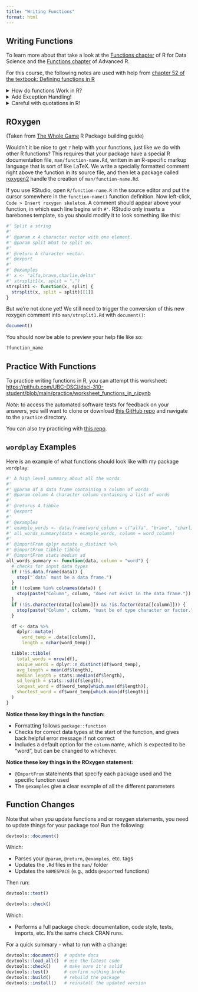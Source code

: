 ```yaml
---
title: "Writing Functions"
format: html
---
```


## Writing Functions 

To learn more about that take a look at the [Functions chapter](https://r4ds.hadley.nz/functions.html) of R for Data Science and the [Functions chapter](https://adv-r.hadley.nz/functions.html) of Advanced R.

For this course, the following notes are used with help from [chapter 52 of the textbook: Defining functions in R ](https://ubc-dsci.github.io/reproducible-and-trustworthy-workflows-for-data-science/lectures/910-functions-in-r.html)

<details>
<summary>How do functions Work in R?</summary>

* Functions in R are objects. This is referred to as “first-class functions”.
* The last line of the function returns the object created, or listed there. To return a value early use the special word `return`.

For example:

```r
math_two_numbers <- function(x, y, operation) {
  if (operation == "add") {
    return(x + y)
  }
  x - y
}

math_two_numbers (1, 4, "add")
math_two_numbers (1, 4, "subtract")
```

* Default values can also be specified in the function definition:


```r
math_two_numbers <- function(x, y, operation = "add") {
  if (operation == "add") {
    return(x + y)
  }
  x - y
}
math_two_numbers (1, 4)
```

### Lexical scoping in R

R’s lexical scoping follows several rules, including the following:

1. **Name masking**
  * Object names which are defined inside a function *mask* object names defined outside of that function.
  * If a variable is defined outside of the function in the global environment, regardless whatever is defined inside the function will be used
  * If something in the function hasn't been defined, it will look at the next level up continuously until there are no global environments to look at.
  * Here's an example:
```r
x <- 10

add_to_x <- function(to_add) {
    x <- 5
    to_add + x
}

add_to_x(2)
```


2. **Dynamic lookup**
  * R does **not** look up the values for objects it references when it is defined/created, instead it does this *when the function is called*. This can lead to the function returning different things depending on the values of the objects it references outside of the function’s environment.
  * For example:

```r
add_to_x <- function(to_add) {
    to_add + x
}
x <- 10
add_to_x(2)
x <- 20
add_to_x(2)
```


3. **A fresh start**
  * Functions in R have no memory of what happened the last time they were called. This happens because a new function environment is created, R created a new environment in which to execute it.
  * So if you add 2 to `x` and return it as `x`, then run the function again, it will still add 2 to the *original* `x`.
  
4. **Lazy evaluation**
  * R performs lazy evaluation, meaning it delays the evaluation of the function arguments until its value is needed within/inside the function. Since y is never referenced inside the function, R doesn’t complain, or even notice it. This would not work in python, it would complain:

```python
# Python code (`add_one(2)` would NOT work)
def add_one(x, y):
    x = x + 1
    return x
```

```r
# R code (this would work)
add_one <- function(x, y) {
    x <- x + 1
    return(x)
}

# both below work:
add_one(2, 1)
add_one(2)
```
</details>

<details>
<summary> Add Exception Handling!</summary>
Sometimes our code is correct but we still encounter errors. This commonly occurs with functions when users attempt to use them in weird and creative ways that the developer did not intend.

Often times, R will give a somewhat cryptic error message as to why the input is wrong, but it is not that helpful and time consuming. One way to help this is to have a function fail intentionally when incorrect user input is given. We could instead, for example, check the data type BEFORE we attempt the calculation, and if the wrong type was given throw a purposeful error with a helpful message.

For example:

```r
fahr_to_celsius <- function(temp) {
  if(!is.numeric(temp)) {
    stop("`fahr_to_celsius` expects a vector of numeric values")
  }
  (temp - 32) * 5/9
}
```

This is a great standard to have for real life. The only con to this, is in a time-limited exam, this will cause you to have to add a lot more tests, otherwise your code coverage score will be a lot lower. See more about code coverage in the [Testing Section](pages/testing.qmd).
</details>

<details>
<summary> Careful with quotations in R!</summary>

The functions from the `tidyverse` are beautiful to use interactively - with these functions, we can “pretend” that the data frame column names are objects in the global environment and refer to them without quotations (e.g., "")

However, the beauty of being able to refer to data frame column names in R without quotations, leads to problems when we try to use them in a function. 

Why does `filter` work with non-quoted variable names, but our function `filter_gap` fail? At a very high-level, this is because `filter` is doing more behind the scenes to handle these unquoted column names than we see without looking at the source code. So to make this work for our function, we need to do a little more work too.

In the newest release of the `rlang` R package, there has been the introduction of the `{{` (pronounced “curly curly”) operator. This operator does the necessary work behind the scenes so that you can continue to use unquoted column names with the `tidyverse` functions even when you use them in functions that you write yourself.

To use the `{{` operator, we “embrace” the unquoted column names when we refer to them inside our function body. An important note is that there are several ways to implement the usage of unquoted column names in R, and the `{{` operator only works with the tidyverse functions.

Here’s a function we show when we use the `{{` operator to “embrace” the unquoted column names:

```r
filter_gap <- function(col, val) {
  filter(gapminder, {{col}} == val)
}
```

For similar reasons, the walrus operator (`:=`) is needed when writing functions that create new columns using unquoted column names with the tidyverse functions.

</details>

## ROxygen

(Taken from [The Whole Game](https://r-pkgs.org/whole-game.html) R Package building guide)

Wouldn't it be nice to get `?` help with your functions, just like we do with other R functions?
This requires that your package have a special R documentation file, `man/function-name.Rd`, written in an R-specific markup language that is sort of like LaTeX. We write a specially formatted comment right above the function in its source file, and then let a package called [roxygen2](https://roxygen2.r-lib.org) handle the creation of `man/function-name.Rd`.

If you use RStudio, open `R/function-name.R` in the source editor and put the cursor somewhere in the `function-name()` function definition.
Now left-click, `Code > Insert roxygen skeleton`.
A comment should appear above your function, in which each line begins with `#'`.
RStudio only inserts a barebones template, so you should modify it to look something like this:

```r
#' Split a string
#'
#' @param x A character vector with one element.
#' @param split What to split on.
#'
#' @return A character vector.
#' @export
#'
#' @examples
#' x <- "alfa,bravo,charlie,delta"
#' strsplit1(x, split = ",")
strsplit1 <- function(x, split) {
  strsplit(x, split = split)[[1]]
}
```
But we're not done yet!
We still need to trigger the conversion of this new roxygen comment into `man/strsplit1.Rd` with `document()`:

```r
document()
```

You should now be able to preview your help file like so:

```r
?function_name
```

## Practice With Functions

To practice writing functions in R, you can attempt this worksheet: <https://github.com/UBC-DSCI/dsci-310-student/blob/main/practice/worksheet_functions_in_r.ipynb>

*Note*: to access the automated software tests for feedback on your answers, you will want to clone or download [this GitHub repo](https://github.com/UBC-DSCI/dsci-310-student) and navigate to the `practice` directory.

You can also try practicing with [this repo](https://github.com/ttimbers/breast_cancer_predictor).

## `wordplay` Examples

Here is an example of what functions should look like with my package `wordplay`:

```r
#' A high level summary about all the words
#'
#' @param df A data frame containing a column of words
#' @param column A character column containing a list of words
#'
#' @returns A tibble
#' @export
#'
#' @examples
#' example_words <- data.frame(word_column = c("alfa", "bravo", "charlie", "delta"))
#' all_words_summary(data = example_words, column = word_column)
#'
#' @importFrom dplyr mutate n_distinct %>%
#' @importFrom tibble tibble
#' @importFrom stats median sd
all_words_summary <- function(data, column = "word") {
  # checks for input data types
  if (!is.data.frame(data)) {
    stop("`data` must be a data frame.")
  }
  if (!column %in% colnames(data)) {
    stop(paste("Column", column, "does not exist in the data frame."))
  }
  if (!is.character(data[[column]]) && !is.factor(data[[column]])) {
    stop(paste("Column", column, "must be of type character or factor."))
  }

  df <- data %>%
    dplyr::mutate(
      word_temp = .data[[column]],
      length = nchar(word_temp))

  tibble::tibble(
    total_words = nrow(df),
    unique_words = dplyr::n_distinct(df$word_temp),
    avg_length = mean(df$length),
    median_length = stats::median(df$length),
    sd_length = stats::sd(df$length),
    longest_word = df$word_temp[which.max(df$length)],
    shortest_word = df$word_temp[which.min(df$length)]
  )
}
```

**Notice these key things in the function:**

* Formatting follows `package::function`
* Checks for correct data types at the start of the function, and gives back helpful error message if not correct
* Includes a default option for the `column` name, which is expected to be "word", but can be changed to whichever.

**Notice these key things in the ROxygen statement:**

* `@ImportFrom` statements that specify each package used and the specific function used
* The `@examples` give a clear example of all the different parameters


## Function Changes

Note that when you update functions and or roxygen statements, you need to update things for your package too! Run the following:

```r
devtools::document()
```
Which:

* Parses your `@param`, `@return`, `@examples`, etc. tags
* Updates the `.Rd` files in the `man/` folder
* Updates the `NAMESPACE` (e.g., adds `@export`ed functions)

Then run:

```r
devtools::test()
```

```r
devtools::check()
```
Which:

* Performs a full package check: documentation, code style, tests, imports, etc. It's the same check CRAN runs.

For a quick summary - what to run with a change:

```r
devtools::document()  # update docs
devtools::load_all()  # use the latest code
devtools::check()     # make sure it's solid
devtools::test()      # confirm nothing broke
devtools::build()     # rebuild the package
devtools::install()   # reinstall the updated version
```
